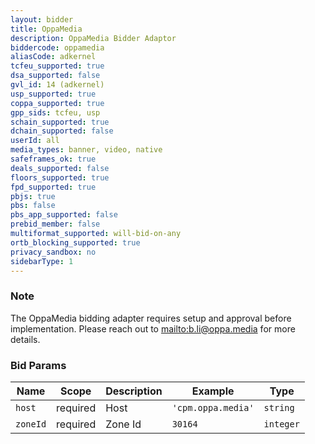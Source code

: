 ```yaml
---
layout: bidder
title: OppaMedia
description: OppaMedia Bidder Adaptor
biddercode: oppamedia
aliasCode: adkernel
tcfeu_supported: true
dsa_supported: false
gvl_id: 14 (adkernel)
usp_supported: true
coppa_supported: true
gpp_sids: tcfeu, usp
schain_supported: true
dchain_supported: false
userId: all
media_types: banner, video, native
safeframes_ok: true
deals_supported: false
floors_supported: true
fpd_supported: true
pbjs: true
pbs: false
pbs_app_supported: false
prebid_member: false
multiformat_supported: will-bid-on-any
ortb_blocking_supported: true
privacy_sandbox: no
sidebarType: 1
---
```


### Note

The OppaMedia bidding adapter requires setup and approval before implementation. Please reach out to [mailto:b.li@oppa.media](b.li@oppa.media) for more details.

### Bid Params


| Name     | Scope    | Description           | Example                   | Type     |
|----------|----------|-----------------------|---------------------------|----------|
| `host`   | required | Host | `'cpm.oppa.media'` | `string` |
| `zoneId` | required | Zone Id           | `30164`                 | `integer` |

